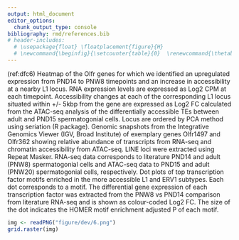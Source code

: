 ```yaml
---
output: html_document
editor_options: 
  chunk_output_type: console
bibliography: rmd/references.bib
# header-includes:
  # \usepackage{float} \floatplacement{figure}{H}
  # \newcommand{\beginfig}{\setcounter{table}{0}  \renewcommand{\thetable}{\arabic{table}} \setcounter{figure}{0} \renewcommand{\thefigure}{\arabic{figure}}}
---
```


<!-- \beginfig -->

\begin{subfigures}
(ref:dfc1a) \textbf{Regions of differential chromatin accessibility in spermatogonial cells between postnatal and adult stages associate with distinct biological processes.}\newline \textbf{A:} Volcano plot of differentially accessible regions (adjusted P $\leq$ 0.05 and absolute Log2 FC $\geq$ 1) between PND15 (n = 6) and adult (n = 5) spermatogonial cells identified by ATAC-seq.\newline \textbf{B:} Bar plot illustrating the genomic distribution of differentially accessible chromatin regions in PND15 and adult spermatogonial cells. Genomic regions are categorized in exonic, intronic, intergenic and +/- 1kb from the TSS of a gene.

```r
img <- readPNG("figure/dev/1a.png")
grid.raster(img)
```

(ref:dfc1b) \textbf{Regions of differential chromatin accessibility in spermatogonial cells between postnatal and adult stages associate with distinct biological processes.}\newline \textbf{C:} Dot plots of top enriched GO biological processes for regions with increased or decreased chromatin accessibility in adult spermatogonia. Dots size indicates the number of genes in the term, and their colour corresponds to the adjusted P-value of the term’s enrichment.

```r
img <- readPNG("figure/dev/1b.png")
grid.raster(img)
```

\end{subfigures}

\begin{subfigures}

(ref:dfc2a) \textbf{Transcriptomic profile in postnatal and adult spermatogonial cells.}\newline \textbf{A:} Heatmap of differentially expressed genes (coding and non-coding) (adjusted P $\leq$ 0.05 and absolute Log2 FC $\geq$ 1) between PND8 (n = 9) and PND15 (n = 8) spermatogonial cells. Shown are Log2 FC with respect to the average of PND8 data. Samples are clustered using Ward’s method. Genes are ordered by principal component analysis (PCA) method using seriation (R package).\newline \textbf{B:} Dot plots of top 20 enriched GO biological processes  (adjusted P $\leq$ 0.05) from GSEA analysis of PND8 versus PND15. GO terms are summarized by REVIGO and ordered by their normalized enrichment scores (NES). The size of the dot indicates the number of expressed genes annotated in the GO term, and the colour corresponds to the adjusted P-value.

```r
img <- readPNG("figure/dev/2a.png")
grid.raster(img)
```

(ref:dfc2b) \textbf{Transcriptomic profile in postnatal and adult spermatogonial cells.}\newline \textbf{C:}

```r
img <- readPNG("figure/dev/2b.png")
grid.raster(img)
```
\end{subfigures}


\begin{subfigures}

(ref:dfc3a) \textbf{Chromatin accessibility and histone modifications at proximal regions of genes dynamically expressed between PND15 and adult spermatogonial cells.} \newline \textbf{A:} Heatmap of mean coverage across conditions showing proximal regions of increased chromatin accessibility and increased (Category 1, n = 171) or decreased (Category 2, n = 233) gene expression, decreased chromatin accessibility and decreased (Category 3, n = 32) or increased (Category 4, n = 14) gene expression when comparing PND15 with adult spermatogonia. Proximal inactive regions were defined as regions with increased (Category 5, n = 291) or decreased (Category 6, n = 88) accessibility for which no expression of the nearest gene could be detected by RNA-seq. \newline \textbf{B:} Heatmap showing the overlap between Category 1-4 regions and ChIP-seq data in PNW8 spermatogonia for H3K4me3, H3K27ac and H3K27me3. For each of the Category 1-4, the following sub-categorization was applied: regions enriched for H3K4me3 (with or w/o H3K27ac and/or H3K27me3), regions enriched for H3K27ac (and lack both H3K4me3 and H3K27me3) and regions enriched for H3K27me3 (and lack both H3K4me3 and H3K27ac). For (\textbf{A}, \textbf{B}), each line represents a peak region and regions are ordered within a category by the ATAC-seq signal. Mid-x-axis corresponds to the middle of a peak region and is extended to +/- 1 kb. The colour-key of the ATAC-seq heatmap represents the ATAC-seq signal in Log2 Reads Per Kilobase per Million (RPKM) reads sequenced. For RNA-seq, log2 FC is shown from PND8 versus PND15 and PND14 versus PNW8 comparisons. Rows are ordered by the enriched scores of ATAC-seq data.

```r
img <- readPNG("figure/dev/3a.png")
grid.raster(img)
```

(ref:dfc3b) \textbf{Chromatin accessibility and histone modifications at proximal regions of genes dynamically expressed between PND15 and adult spermatogonial cells.} \newline \textbf{C:} Genomic snapshots from the Integrative Genomics Viewer (IGV, Broad Institute) of exemplary genes from Category 1 (Gfra2), category 2 (Hmx1) and category 3 (Pdgfra) showing the relative abundance of transcripts from RNA-seq and chromatin accessibility from ATAC-seq. RNA-seq data correspond to literature PND14 and PNW8 spermatogonial cells and ATAC-seq data to PND15 and adult spermatogonial cells. Genomic snapshots from the Integrative Genomics Viewer (IGV, Broad Institute) of exemplary genes from Category 1 (Gfra2), Category 2 (Hmx1) and Category 3 (Pdgfra) showing the relative abundance of transcripts from RNA-seq, chromatin accessibility from ATAC-seq and enrichment of 3 different histone marks (H3K27ac, H3K4me3 and H3K27me3) from ChIP-seq. Pup (PND15 ATAC-seq or PND14 RNA-seq samples) spermatogonia are represented in green and adult (PNW20 ATAC-seq samples or PNW8 RNA-seq and ChIP-seq samples) spermatogonia are represented in orange and overlayed in each of the IGV tracks.

```r
img <- readPNG("figure/dev/3b.png")
grid.raster(img)
```

\end{subfigures}

\begin{subfigures}
(ref:dfc4a) \textbf{Transcription factor dynamics at differentially accessible regions is predicted by motif enrichment in adult spermatogonial cells.} \newline \textbf{A:} Dot plot of all transcription factor motifs enriched in the regions of decreased and increased accessibility between adult and PND15 spermatogonia. Each dot corresponds to a motif. The differential gene expression of each transcription factor was extracted from the PND14 and PNW8 literature RNA-seq and is shown as colour-coded Log2 FC. The size of the dot indicates the HOMER motif enrichment adjusted P of each motif. \newline \textbf{B:} Genomic snapshots from the Integrative Genomics Viewer (IGV, Broad Institute) of mRNA expression levels of representative enriched TFs in the regions of increased chromatin accessibility. RNA-seq data corresponds to literature PND14 and adult (PNW8) spermatogonial cells and  ATAC-seq data to PND15 and adult (PNW20) spermatogonial cells, respectively.

```r
img <- readPNG("figure/dev/4a.png")
grid.raster(img)
```

(ref:dfc4b) \textbf{Transcription factor dynamics at differentially accessible regions is predicted by motif enrichment in adult spermatogonial cells.} \newline \textbf{C:} HOMER extracted consensus sequences for each transcription factor motif. Representative examples from the most enriched transcription factor families are depicted. \newline \textbf{D:} Dot plots of top transcription factor motifs enriched in differentially accessible chromatin regions situated in gene bodies and in intergenic areas of the genome. Each dot corresponds to a motif. The differential gene expression of each transcription factor was extracted from the PND14 and PNW8 literature RNA-seq and is shown as colour-coded Log2 FC. The size of the dot indicates the HOMER motif enrichment adjusted P of each motif.

```r
img <- readPNG("figure/dev/4b.png")
grid.raster(img)
```
\end{subfigures}

\begin{subfigures}

(ref:dfc5a) \textbf{Differential chromatin accessibility at transposable elements (TEs) in adult spermatogonial cells compared to PND15.} \newline \textbf{A:} Heatmap of the LTR and LINE subtypes with decreased accessibility between adult and PND15 spermatogonia (adjusted P $\leq$ 0.05 and Log2 FC $\geq$ 0.5). \newline \textbf{B:} Heatmap of the LTR and LINE subtypes with increased accessibility between adult and PND15 spermatogonia (adjusted P $\leq$ 0.05 and Log2 FC $\geq$ 0.5). Expression changes of these subtypes between PNW8 and PND14 spermatogonia literature RNA-seq is represented as Log2 FC. \newline (\textbf{A}, \textbf{B}) Log2 FC are shown with respect to the average of the PND15 samples. Samples are clustered using Ward’s method. Subtypes are ordered by principal component analysis (PCA) method using seriation (R package). \newline \textbf{C:} Bar plot illustrating the genomic distribution of differentially accessible TEs between adult and PND15 spermatogonial cells. \newline \textbf{D:} Genomic snapshots from the Integrative Genomics Viewer (IGV, Broad Institute) of Lncenc1 and Platr14 showing LTRs from RepeatMasker and the average normalized RNA-seq and ATAC-seq coverage (RPKM). LTR loci were extracted using RepeatMasker. RNA-seq data corresponds to literature PND14 and adult (PNW8) spermatogonial cells and  ATAC-seq data to PND15 and adult (PNW20) spermatogonial cells, respectively.

```r
img <- readPNG("figure/dev/5a.png")
grid.raster(img)
```


(ref:dfc5b)  \textbf{Differential chromatin accessibility at transposable elements (TEs) in adult spermatogonial cells compared to PND15.} \newline \textbf{E:} Dot plots of top transcription factor motifs enriched in the less accessible ERVKs and ERVL subtypes. Each dot corresponds to a motif. The differential gene expression of each transcription factor was extracted from the PNW8 vs PND14 comparison from literature RNA-seq and is shown as colour-coded Log2 FC. The size of the dot indicates the HOMER motif enrichment adjusted P of each motif.

```r
img <- readPNG("figure/dev/5b.png")
grid.raster(img)
```

\end{subfigures}

(ref:dfc6) \textbf{Increased accessibility at LINE L1 subtypes located near Olfr gene clusters.} \newline \textbf{A:} Heatmap of the Olfr genes for which we identified an upregulated expression from PND14 to PNW8 timepoints and an increase in accessibility at a nearby L1 locus. RNA expression levels are expressed as Log2 CPM at each timepoint. Accessibility changes at each of the corresponding L1 locus situated within +/- 5kbp from the gene are expressed as Log2 FC calculated from the ATAC-seq analysis of the differentially accessible TEs between adult and PND15 spermatogonial cells. Locus are ordered by PCA method using seriation (R package). \newline \textbf{B:} Genomic snapshots from the Integrative Genomics Viewer (IGV, Broad Institute) of exemplary genes Olfr1497 and Olfr362 showing relative abundance of transcripts from RNA-seq and chromatin accessibility from ATAC-seq. LINE loci were extracted using Repeat Masker. RNA-seq data corresponds to literature PND14 and adult (PNW8) spermatogonial cells and  ATAC-seq data to PND15 and adult (PNW20) spermatogonial cells, respectively. \newline \textbf{C:} Dot plots of top transcription factor motifs enriched in the more accessible L1 and ERV1 subtypes. Each dot corresponds to a motif. The differential gene expression of each transcription factor was extracted from the PNW8 vs PND14 comparison from literature RNA-seq and is shown as colour-coded Log2 FC. The size of the dot indicates the HOMER motif enrichment adjusted P of each motif.

```r
img <- readPNG("figure/dev/6.png")
grid.raster(img)
```
